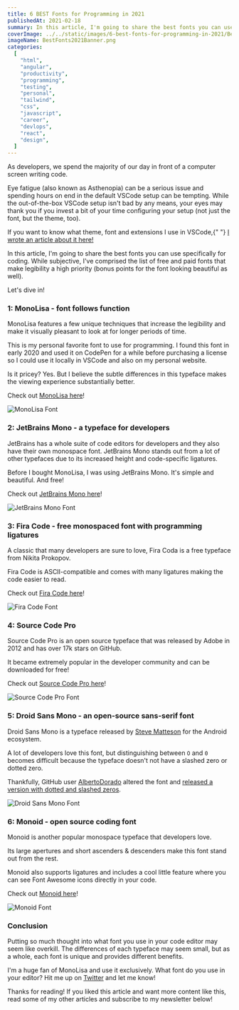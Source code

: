 ```yaml
---
title: 6 BEST Fonts for Programming in 2021
publishedAt: 2021-02-18
summary: In this article, I'm going to share the best fonts you can use for coding. While subjective, I've comprised the list of free and paid fonts that make legibility a high priority (bonus points for the font looking beautiful as well).
coverImage: ../../static/images/6-best-fonts-for-programming-in-2021/BestFonts2021Banner.png
imageName: BestFonts2021Banner.png
categories:
  [
    "html",
    "angular",
    "productivity",
    "programming",
    "testing",
    "personal",
    "tailwind",
    "css",
    "javascript",
    "career",
    "devlops",
    "react",
    "design",
  ]
---
```


As developers, we spend the majority of our day in front of a computer screen writing code.

Eye fatigue (also known as Asthenopia) can be a serious issue and spending hours on end in the default VSCode setup can be tempting. While the out-of-the-box VSCode setup isn't bad by any means, your eyes may thank you if you invest a bit of your time configuring your setup (not just the font, but the theme, too).

<Infoquote>
  If you want to know what theme, font and extensions I use in VSCode,{" "}
  <a
    href="https://braydoncoyer.dev/blog/my-vscode-toolbox-2020/"
    target="_blank"
  >
    I wrote an article about it here!
  </a>
</Infoquote>

In this article, I'm going to share the best fonts you can use specifically for coding. While subjective, I've comprised the list of free and paid fonts that make legibility a high priority (bonus points for the font looking beautiful as well).

Let's dive in!

### 1: MonoLisa - font follows function

MonoLisa features a few unique techniques that increase the legibility and make it visually pleasant to look at for longer periods of time.

This is my personal favorite font to use for programming. I found this font in early 2020 and used it on CodePen for a while before purchasing a license so I could use it locally in VSCode and also on my personal website.

Is it pricey? Yes. But I believe the subtle differences in this typeface makes the viewing experience substantially better.

Check out [MonoLisa here](https://www.monolisa.dev/)!

![MonoLisa Font](https://cdn.hashnode.com/res/hashnode/image/upload/v1613599025420/tA6PIFeHK.png)

### 2: JetBrains Mono - a typeface for developers

JetBrains has a whole suite of code editors for developers and they also have their own monospace font. JetBrains Mono stands out from a lot of other typefaces due to its increased height and code-specific ligatures.

Before I bought MonoLisa, I was using JetBrains Mono. It's simple and beautiful. And free!

Check out [JetBrains Mono here](https://www.jetbrains.com/lp/mono/)!

![JetBrains Mono Font](https://cdn.hashnode.com/res/hashnode/image/upload/v1613599040649/TgVbCLvhy.png)

### 3: Fira Code - free monospaced font with programming ligatures

A classic that many developers are sure to love, Fira Coda is a free typeface from Nikita Prokopov.

Fira Code is ASCII-compatible and comes with many ligatures making the code easier to read.

Check out [Fira Code here](https://github.com/tonsky/FiraCode)!

![Fira Code Font](https://cdn.hashnode.com/res/hashnode/image/upload/v1613599057480/hIivvhTZW.png)

### 4: Source Code Pro

Source Code Pro is an open source typeface that was released by Adobe in 2012 and has over 17k stars on GitHub.

It became extremely popular in the developer community and can be downloaded for free!

Check out [Source Code Pro here](https://github.com/adobe-fonts/source-code-pro)!

![Source Code Pro Font](https://cdn.hashnode.com/res/hashnode/image/upload/v1613599070618/A7wacSGF-.png)

### 5: Droid Sans Mono - an open-source sans-serif font

Droid Sans Mono is a typeface released by [Steve Matteson](https://www.myfonts.com/person/Steve_Matteson/) for the Android ecosystem.

A lot of developers love this font, but distinguishing between `O` and `0` becomes difficult because the typeface doesn't not have a slashed zero or dotted zero.

Thankfully, GitHub user [AlbertoDorado](https://github.com/AlbertoDorado) altered the font and [released a version with dotted and slashed zeros](https://github.com/AlbertoDorado/droid-sans-mono-zeromod).

![Droid Sans Mono Font](https://cdn.hashnode.com/res/hashnode/image/upload/v1613599089843/gUlcZF9TS4.png)

### 6: Monoid - open source coding font

Monoid is another popular monospace typeface that developers love.

Its large apertures and short ascenders & descenders make this font stand out from the rest.

Monoid also supports ligatures and includes a cool little feature where you can see Font Awesome icons directly in your code.

Check out [Monoid here](https://larsenwork.com/monoid/)!

![Monoid Font](https://cdn.hashnode.com/res/hashnode/image/upload/v1613599104005/ik13sv2bq.png)

### Conclusion

Putting so much thought into what font you use in your code editor may seem like overkill. The differences of each typeface may seem small, but as a whole, each font is unique and provides different benefits.

I'm a huge fan of MonoLisa and use it exclusively. What font do you use in your editor? Hit me up on [Twitter](https://twitter.com/BraydonCoyer) and let me know!

Thanks for reading! If you liked this article and want more content like this, read some of my other articles and subscribe to my newsletter below!
